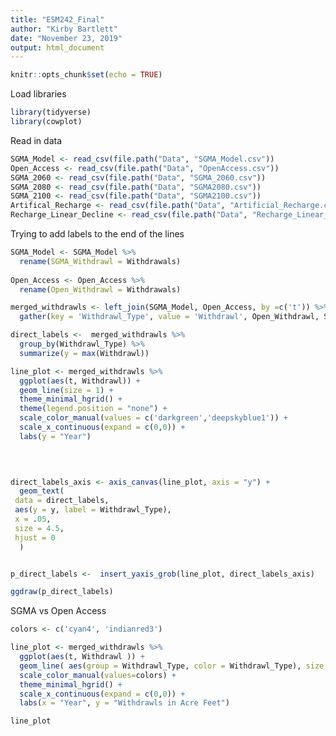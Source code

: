 ```yaml
---
title: "ESM242_Final"
author: "Kirby Bartlett"
date: "November 23, 2019"
output: html_document
---
```


```r
knitr::opts_chunk$set(echo = TRUE)
```

Load libraries 
```r
library(tidyverse)
library(cowplot)
```
Read in data
```r
SGMA_Model <- read_csv(file.path("Data", "SGMA_Model.csv"))
Open_Access <- read_csv(file.path("Data", "OpenAccess.csv"))
SGMA_2060 <- read_csv(file.path("Data", "SGMA_2060.csv"))
SGMA_2080 <- read_csv(file.path("Data", "SGMA2080.csv"))
SGMA_2100 <- read_csv(file.path("Data", "SGMA2100.csv"))
Artifical_Recharge <- read_csv(file.path("Data", "Artificial_Recharge.csv"))
Recharge_Linear_Decline <- read_csv(file.path("Data", "Recharge_Linear_Decline.csv"))
```

Trying to add labels to the end of the lines
```r


SGMA_Model <- SGMA_Model %>% 
  rename(SGMA_Withdrawl = Withdrawals) 
  
Open_Access <- Open_Access %>% 
  rename(Open_Withdrawl = Withdrawals) 

merged_withdrawls <- left_join(SGMA_Model, Open_Access, by =c('t')) %>% 
  gather(key = 'Withdrawl_Type', value = 'Withdrawl', Open_Withdrawl, SGMA_Withdrawl)

direct_labels <-  merged_withdrawls %>% 
  group_by(Withdrawl_Type) %>%
  summarize(y = max(Withdrawl))

line_plot <- merged_withdrawls %>%
  ggplot(aes(t, Withdrawl)) +
  geom_line(size = 1) +
  theme_minimal_hgrid() +
  theme(legend.position = "none") +
  scale_color_manual(values = c('darkgreen','deepskyblue1')) +
  scale_x_continuous(expand = c(0,0)) +
  labs(y = "Year")


  
  
direct_labels_axis <- axis_canvas(line_plot, axis = "y") +
  geom_text(
 data = direct_labels,
 aes(y = y, label = Withdrawl_Type),
 x = .05,
 size = 4.5,
 hjust = 0
  )


p_direct_labels <-  insert_yaxis_grob(line_plot, direct_labels_axis)

ggdraw(p_direct_labels)
```


SGMA vs Open Access

```r
colors <- c('cyan4', 'indianred3')

line_plot <- merged_withdrawls %>%
  ggplot(aes(t, Withdrawl )) +
  geom_line( aes(group = Withdrawl_Type, color = Withdrawl_Type), size = 1) +
  scale_color_manual(values=colors) +
  theme_minimal_hgrid() +
  scale_x_continuous(expand = c(0,0)) +
  labs(x = "Year", y = "Withdrawls in Acre Feet")

line_plot 
```

